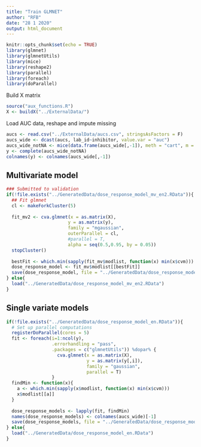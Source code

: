 ```yaml
---
title: "Train GLMNET"
author: "RFB"
date: "28 1 2020"
output: html_document
---
```


```r
knitr::opts_chunk$set(echo = TRUE)
library(glmnet)
library(glmnetUtils)
library(mice)
library(reshape2)
library(parallel)
library(foreach)
library(doParallel)
```

Build X matrix
```r
source("aux_functions.R")
X <- buildX("../ExternalData/")
```

Load AUC data, reshape and impute missing
```r
aucs <- read.csv("../ExternalData/aucs.csv", stringsAsFactors = F)
aucs_wide <- dcast(aucs, lab_id~inhibitor, value.var = "auc")
aucs_wide_notNA <- mice(data.frame(aucs_wide[,-1]), meth = "cart", m = 1)
y <- complete(aucs_wide_notNA)
colnames(y) <- colnames(aucs_wide[,-1])
```

## Multivariate model
```r
### Submitted to validation
if(!file.exists("../GeneratedData/dose_response_model_mv_en2.RData")){
  ## Fit glmnet
  cl <- makeForkCluster(5)
  
  fit_mv2 <- cva.glmnet(x = as.matrix(X),
                       y = as.matrix(y),
                       family = "mgaussian",
                       outerParallel = cl,
                       #parallel = T,
                       alpha = seq(0.5,0.95, by = 0.05))
  stopCluster()
  
  bestFit <- which.min(sapply(fit_mv$modlist, function(x) min(x$cvm)))
  dose_response_model <- fit_mv$modlist[[bestFit]]
  save(dose_response_model, file = "../GeneratedData/dose_response_model_mv_en2.RData")
} else{
  load("../GeneratedData/dose_response_model_mv_en2.RData")
}
```

## Single variate models
```r
if(!file.exists("../GeneratedData/dose_response_model_en.RData")){
  # Set up parallel computations
  registerDoParallel(cores = 5)
  fit <- foreach(i=1:ncol(y),
                 .errorhandling = "pass",
                 .packages = c("glmnetUtils")) %dopar% {
                   cva.glmnet(x = as.matrix(X),
                              y = as.matrix(y[,i]),
                              family = "gaussian",
                              parallel = T)
                 }
  findMin <- function(x){
    a <- which.min(sapply(x$modlist, function(x) min(x$cvm)))
    x$modlist[[a]]
  }
  
  dose_response_models <- lapply(fit, findMin)
  names(dose_response_models) <- colnames(aucs_wide)[-1]
  save(dose_response_models, file = "../GeneratedData/dose_response_model_en.RData")
} else{
  load("../GeneratedData/dose_response_model_en.RData")
}
```

